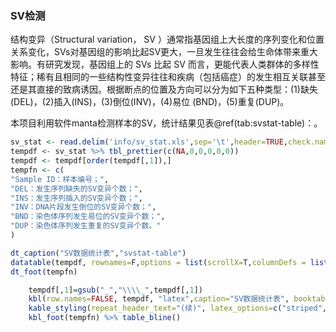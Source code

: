 
### SV检测

结构变异（Structural variation， SV ）通常指基因组上大长度的序列变化和位置关系变化，SVs对基因组的影响比起SV更大，一旦发生往往会给生命体带来重大影响。有研究发现，基因组上的 SVs 比起 SV 而言，更能代表人类群体的多样性特征；稀有且相同的一些结构性变异往往和疾病（包括癌症）的发生相互关联甚至还是其直接的致病诱因。根据断点的位置及方向可以分为如下五种类型：(1)缺失(DEL)，(2)插入(INS)，(3)倒位(INV)，(4)易位 (BND)，(5)重复(DUP)。

本项目利用软件manta检测样本的SV，统计结果见表\@ref(tab:svstat-table)：。


```r
sv_stat <- read.delim('info/sv_stat.xls',sep='\t',header=TRUE,check.names = FALSE)
tempdf <- sv_stat %>% tbl_prettier(c(NA,0,0,0,0,0))
tempdf <- tempdf[order(tempdf[,1]),]
tempfn <- c(
"Sample ID：样本编号；",
"DEL：发生序列缺失的SV变异个数；",
"INS：发生序列插入的SV变异个数；",
"INV：DNA片段发生倒位的SV变异个数；",
"BND：染色体序列发生易位的SV变异个数；",
"DUP：染色体序列发生重复的SV变异个数。"
)
```

```r
dt_caption("SV数据统计表","svstat-table")
datatable(tempdf, rownames=F,options = list(scrollX=T,columnDefs = list(list(className = 'dt-center',targets='_all'))))
dt_foot(tempfn)
```

```r
    tempdf[,1]=gsub("_","\\\\_",tempdf[,1])
    kbl(row.names=FALSE, tempdf, "latex",caption="SV数据统计表", booktabs = TRUE, longtable = TRUE, linesep=' ',col.names=linebreak(gsub(" ","\n",colnames(tempdf)),align="c"),escape=FALSE) %>%
    kable_styling(repeat_header_text="(续)", latex_options=c("striped","scale_down","repeat_header"))%>%
    kbl_foot(tempfn) %>% table_bline()
```
